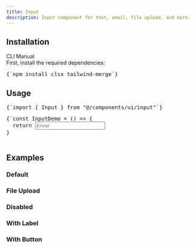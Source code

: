 ```yaml
---
title: Input
description: Input component for text, email, file upload, and more.
---
```


<ComponentPreview name="input-demo" />

## Installation
<CliCodeTabs>

<TabsList>
  <TabsTrigger value="cli">CLI</TabsTrigger>
  <TabsTrigger value="manual">Manual</TabsTrigger>
</TabsList>

<TabsContent value="cli">
<CliCodeTabs>
  <CodeCommands componentName="input"/>
</CliCodeTabs>
</TabsContent>
<TabsContent value="manual">
<div className="not-prose px-4 md:px-0">
  <Step>
    <StepItem title="Install Dependencies">
      First, install the required dependencies:
      <Pre className="language-bash">{`npm install clsx tailwind-merge`}</Pre>
    </StepItem>
    <StepItem title="Create utils.ts">
      <ComponentUtilsText />
      <ComponentUtils />
    </StepItem>
    <StepItem title="Create Input Component">
      <ComponentSource name="input" />
    </StepItem>
  </Step>
</div>
</TabsContent>
</CliCodeTabs>

## Usage

<div className="not-prose space-y-6">
<Pre>{`import { Input } from "@/components/ui/input"`}</Pre>
<Pre>{`const InputDemo = () => {
  return <Input className="w-56" type="email" placeholder="Email" />
}

</div>

## Examples

### Default
<ComponentPreview name="input-demo" />

### File Upload
<ComponentPreview name="input" variant="file" />

### Disabled
<ComponentPreview name="input" variant="disabled" />

### With Label
<ComponentPreview name="input" variant="label" />

### With Button
<ComponentPreview name="input" variant="button" />
